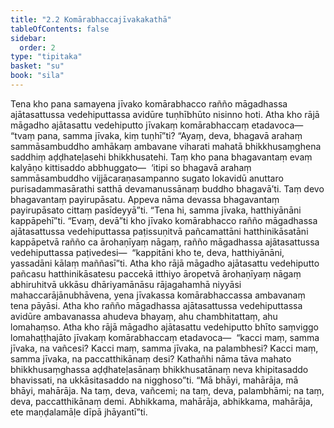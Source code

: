 ```yaml
---
title: "2.2 Komārabhaccajīvakakathā"
tableOfContents: false
sidebar:
  order: 2
type: "tipitaka"
basket: "su"
book: "sila"
---
```



<DynamicBreadcrumb />

<Division number="157" book="sila" bookNo="6" page="46">

<Paragraph number="233" book="sila">
Tena kho pana samayena jīvako komārabhacco rañño māgadhassa ajātasattussa vedehiputtassa avidūre tuṇhībhūto nisinno hoti. Atha kho rājā māgadho ajātasattu vedehiputto jīvakaṃ komārabhaccaṃ etadavoca—  “tvaṃ pana, samma jīvaka, kiṃ tuṇhī”ti? “Ayaṃ, deva, bhagavā arahaṃ sammāsambuddho amhākaṃ ambavane viharati mahatā bhikkhusaṃghena saddhiṃ aḍḍhateḷasehi bhikkhusatehi. Taṃ kho pana bhagavantaṃ evaṃ kalyāṇo kittisaddo abbhuggato—  ‘itipi so bhagavā arahaṃ sammāsambuddho vijjācaraṇasampanno sugato lokavidū anuttaro purisadammasārathi satthā devamanussānaṃ buddho bhagavā’ti. Taṃ devo bhagavantaṃ payirupāsatu. Appeva nāma devassa bhagavantaṃ payirupāsato cittaṃ pasīdeyyā”ti.
</Paragraph>

</Division>
<Division number="158" book="sila" bookNo="6" page="46">

<Paragraph number="234" book="sila">
“Tena hi, samma jīvaka, hatthiyānāni kappāpehī”ti. “Evaṃ, devā”ti kho jīvako komārabhacco rañño māgadhassa ajātasattussa vedehiputtassa paṭissuṇitvā pañcamattāni hatthinikāsatāni kappāpetvā rañño ca ārohaṇīyaṃ nāgaṃ, rañño māgadhassa ajātasattussa vedehiputtassa paṭivedesi—  “kappitāni kho te, deva, hatthiyānāni, yassadāni kālaṃ maññasī”ti.
</Paragraph>

</Division>
<Division number="159" book="sila" bookNo="6" page="46">

<Paragraph number="235" book="sila">
Atha kho rājā māgadho ajātasattu vedehiputto pañcasu hatthinikāsatesu paccekā itthiyo āropetvā ārohaṇīyaṃ nāgaṃ abhiruhitvā ukkāsu dhāriyamānāsu rājagahamhā niyyāsi mahaccarājānubhāvena, yena jīvakassa komārabhaccassa ambavanaṃ tena pāyāsi.
</Paragraph>

<Paragraph number="236" book="sila">
Atha kho rañño māgadhassa ajātasattussa vedehiputtassa avidūre ambavanassa ahudeva bhayaṃ, ahu chambhitattaṃ, ahu lomahaṃso. Atha kho rājā māgadho ajātasattu vedehiputto bhīto saṃviggo lomahaṭṭhajāto jīvakaṃ komārabhaccaṃ etadavoca—  “kacci maṃ, samma jīvaka, na vañcesi? Kacci maṃ, samma jīvaka, na palambhesi? Kacci maṃ, samma jīvaka, na paccatthikānaṃ desi? Kathañhi nāma tāva mahato bhikkhusaṃghassa aḍḍhateḷasānaṃ bhikkhusatānaṃ neva khipitasaddo bhavissati, na ukkāsitasaddo na nigghoso”ti.
</Paragraph>

<Paragraph number="237" book="sila">
“Mā bhāyi, mahārāja, mā bhāyi, mahārāja. Na taṃ, deva, vañcemi; na taṃ, deva, palambhāmi; na taṃ, deva, paccatthikānaṃ demi. Abhikkama, mahārāja, abhikkama, mahārāja, ete maṇḍalamāḷe dīpā jhāyantī”ti.
</Paragraph>
</Division>